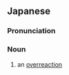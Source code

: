 ==Japanese==
{{ja-kanjitab|か|はん|のう|yomi=o}}

===Pronunciation===
{{ja-pron|yomi=o|かはんのう}}

===Noun===
{{ja-noun|かはんのう}}

# an [[overreaction]]